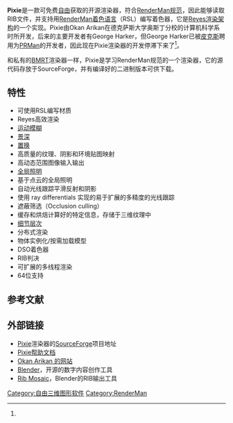 {{Infobox software
| name = Pixie
| logo =
| author =
| developer = Okan Arikan
| latest release version = 2.2.6
| latest release date = {{release date|2009|06|15}}
| latest preview version = 
| latest preview date = 
| genre  = [[三维计算机图形学|三维计算机图形学]]
| operating system = [[Linux|Linux]], [[Mac_OS_X|Mac OS X]], [[Windows|Windows]], 
| platform =
| license = [[GNU宽通用公共许可证|LGPL]]
| website = [http://www.renderpixie.com/ www.renderpixie.com]
}}
{{Portal|自由软件}}
'''Pixie'''是一款可免费[[自由软件|自由]]获取的开源渲染器，符合[[RenderMan规范|RenderMan规范]]，因此能够读取RIB文件，并支持用[[RenderMan着色语言|RenderMan着色语言]]（RSL）编写着色器，它是[[Reyes渲染架构|Reyes渲染架构]]的一个实现。Pixie由Okan Arikan在德克萨斯大学奥斯丁分校的计算机科学系时所开发，后来的主要开发者有George Harker，但George Harker已被[[皮克斯|皮克斯]]聘用为[[PRMan|PRMan]]的开发者，因此现在Pixie渲染器的开发停滞下来了<ref name="George Harker hired by Pixar" />。

和私有的[[BMRT|BMRT]]渲染器一样，Pixie是学习RenderMan规范的一个渲染器，它的源代码存放于SourceForge，并有编译好的二进制版本可供下载。

==特性==
* 可使用RSL编写材质
* Reyes高效渲染
* [[运动模糊|运动模糊]]
* [[景深|景深]]
* [[置换|置换]]
* 高质量的纹理、阴影和环境贴图映射
* 高动态范围图像输入输出
* [[全局照明|全局照明]]
* 基于点云的全局照明
* 自动光线跟踪平滑反射和阴影
* 使用 ray differentials 实现的易于扩展的多精度的光线跟踪
* 遮蔽筛选（Occlusion culling）
* 缓存和烘焙计算好的特定信息，存储于三维纹理中
* [[细节层次|细节层次]]
* 分布式渲染
* 物体实例化/按需加载模型
* DSO着色器
* RIB判决
* 可扩展的多线程渲染
* 64位支持

==参考文献==
{{Reflist |refs=

<ref name="George Harker hired by Pixar">{{cite web
|url=http://forums.cgsociety.org/showpost.php?p=5155353&postcount=5
|title=CGTalk上关于RenderMan渲染器和Pixie的讨论
|publisher=Moritz Mœller
|year=2008-05-16
|accessdate=2011-08-19
|archive-date=2019-10-17
|archive-url=https://web.archive.org/web/20191017092429/http://forums.cgsociety.org/t/renderman-compliant-renderers-questions-licensing/1187555/6209295
|dead-url=no
}}{{rs}}</ref>
}}

==外部链接==
* [http://sourceforge.net/projects/pixie Pixie]{{Wayback|url=http://sourceforge.net/projects/pixie |date=20110806210219 }}渲染器的[[SourceForge|SourceForge]]项目地址
* [https://web.archive.org/web/20080702222110/http://www.renderpixie.com/pixiewiki/Main_Page Pixie帮助文档]
* [http://www.okanarikan.com/ Okan Arikan 的网站]{{Wayback|url=http://www.okanarikan.com/ |date=20110903040528 }}
* [http://www.blender.org/ Blender]{{Wayback|url=http://www.blender.org/ |date=20110228022922 }}，开源的数字内容创作工具
* [http://sourceforge.net/projects/ribmosaic/ Rib Mosaic]{{Wayback|url=http://sourceforge.net/projects/ribmosaic/ |date=20110510125523 }}，Blender的RIB输出工具

[[Category:自由三维图形软件|Category:自由三维图形软件]]
[[Category:RenderMan|Category:RenderMan]]